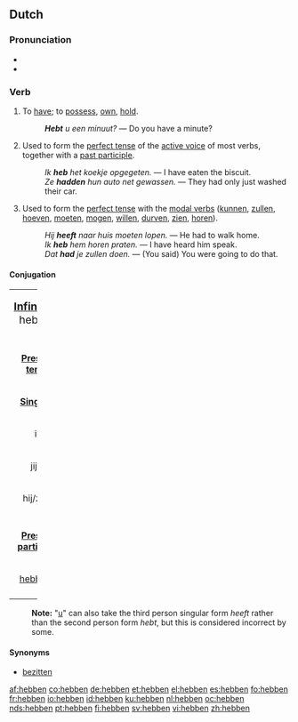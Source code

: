 ==Dutch==

===Pronunciation===
*{{audio|Nl-hebben.ogg|audio}}
*{{IPA|lang=nl|[ˈhɛ.bə(n)]}}

===Verb===
{{nl-verb-irreg}}

# {{transitive}} To [[have]]; to [[possess]], [[own]], [[hold]].
#: '''''Hebt''' u een minuut?'' &mdash; Do you have a minute?
# {{context|lang=nl|transitive|auxiliary}} Used to form the [[perfect tense]] of the [[active voice]] of most verbs, together with a [[past participle]].
#: ''Ik '''heb''' het koekje opgegeten.'' &mdash; I have eaten the biscuit.
#: ''Ze '''hadden''' hun auto net gewassen.'' &mdash; They had only just washed their car.
# {{context|lang=nl|transitive|auxiliary}} Used to form the [[perfect tense]] with the [[modal verbs]] ([[kunnen]], [[zullen]], [[hoeven]], [[moeten]], [[mogen]], [[willen]], [[durven]], [[zien]], [[horen]]).
#: ''Hij '''heeft''' naar huis moeten lopen.'' &mdash; He had to walk home.
#: ''Ik '''heb''' hem horen praten.'' &mdash; I have heard him speak.
#: ''Dat '''had''' je zullen doen.'' &mdash; (You said) You were going to do that.

====Conjugation====
{| border=1 rules=all style="border:1px solid #99B3FF; background-color:#f9f9f9; padding:5px; font-size: 95%; width:100%;"
|colspan=8 width=100% align=center|<big>'''[[infinitive|Infinitive]]:''' hebben</big>
|-
|colspan=8 height=9px|
|-
|colspan=4 width=50% align=center|'''[[present tense|Present tense]]'''
|colspan=4 width=50% align=center|'''[[past tense|Past tense]]'''
|-
|colspan=2 width=25% align=center|'''[[singular|Singular]]'''
|colspan=2 width=25% align=center|'''[[plural|Plural]]'''
|colspan=2 width=25% align=center|'''[[singular|Singular]]'''
|colspan=2 width=25% align=center|'''[[plural|Plural]]'''
|-
|width=5% align=center|ik
|width=20% align=center|[[heb]]
|width=5% align=center|wij
|width=20% align=center|hebben
|width=5% align=center|ik
|width=20% align=center|[[had]]
|width=5% align=center|wij
|width=20% align=center|[[hadden]]
|-
|width=5% align=center|jij/u
|width=20% align=center|[[hebt]]
|width=5% align=center|jullie
|width=20% align=center|hebben
|width=5% align=center|jij/u
|width=20% align=center|[[had]]
|width=5% align=center|jullie
|width=20% align=center|[[hadden]]
|-
|width=5% align=center|hij/zij/u
|width=20% align=center|[[heeft]]
|width=5% align=center|zij
|width=20% align=center|hebben
|width=5% align=center|hij/zij
|width=20% align=center|[[had]]
|width=5% align=center|zij
|width=20% align=center|[[hadden]]
|-
|colspan=8 height=9px|
|-
|colspan=2 width=25% align=center|'''[[present participle|Present participle]]'''
|colspan=2 width=25% align=center|'''([[auxiliary|Auxiliary]]) [[past participle|Past participle]]'''
|colspan=2 width=25% align=center|'''[[imperative|Imperative]]'''
|colspan=2 width=25% align=center|'''[[subjunctive|Subjunctive]]'''
|-
|colspan=2 width=25% align=center|[[hebbend]]
|colspan=2 width=25% align=center|hebben [[gehad]]
|colspan=2 width=25% align=center|[[heb]]
|colspan=2 width=25% align=center|[[hebbe]]
|-
|}

:'''Note:''' "[[u]]" can also take the third person singular form ''heeft'' rather than the second person form ''hebt'', but this is considered incorrect by some.

====Synonyms====
*[[bezitten]]

[[af:hebben]]
[[co:hebben]]
[[de:hebben]]
[[et:hebben]]
[[el:hebben]]
[[es:hebben]]
[[fo:hebben]]
[[fr:hebben]]
[[io:hebben]]
[[id:hebben]]
[[ku:hebben]]
[[nl:hebben]]
[[oc:hebben]]
[[nds:hebben]]
[[pt:hebben]]
[[fi:hebben]]
[[sv:hebben]]
[[vi:hebben]]
[[zh:hebben]]